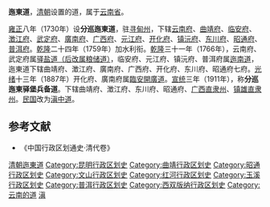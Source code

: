 '''迤東道'''，[[清朝|清朝]]设置的道，属于[[云南省_(清)|云南省]]。

[[雍正|雍正]]八年（1730年）设'''分巡迤東道'''，驻[[寻甸州|寻甸州]]，下辖[[云南府|云南府]]、[[曲靖府|曲靖府]]、[[臨安府_(雲南)|临安府]]、[[澂江府|澂江府]]、[[武定府_(明朝)|武定府]]、[[廣南府|廣南府]]、[[广西府|广西府]]、[[元江府|元江府]]、[[开化府|开化府]]、[[镇沅府|镇沅府]]、[[东川府|东川府]]、[[昭通府|昭通府]]、[[普洱府|普洱府]]。[[乾隆|乾隆]]二十四年（1759年）加水利衔。[[乾隆|乾隆]]三十一年（1766年），云南府、武定府属[[雲武道|驿盐道（后改属粮储道）]]，临安府、元江府、镇沅府、普洱府属[[迤南道|迤南道]]，迤東道下辖曲靖府、澂江府、廣南府、广西府、开化府、东川府、昭通府七府。[[光绪|光绪]]十三年（1887年）开化府、廣南府属[[臨安開廣道|臨安開廣道]]。[[宣统|宣统]]三年（1911年），称'''分巡迤東驿堡兵备道'''。下辖曲靖府、澂江府、东川府、昭通府、[[广西直隶州|广西直隶州]]、[[镇雄直隶州|镇雄直隶州]]。[[中華民國|民国]]改为[[滇中道|滇中道]]。
==参考文献==
*《中国行政区划通史·清代卷》

{{清朝巡守道|nocat}}
{{清朝云南省行政區劃|nocat}}
{{云南省历史二级政区|nocat}}
[[Category:清朝迤東道|]]
[[Category:昆明行政区划史|Category:昆明行政区划史]]
[[Category:曲靖行政区划史|Category:曲靖行政区划史]]
[[Category:昭通行政区划史|Category:昭通行政区划史]]
[[Category:文山行政区划史|Category:文山行政区划史]]
[[Category:红河行政区划史|Category:红河行政区划史]]
[[Category:玉溪行政区划史|Category:玉溪行政区划史]]
[[Category:普洱行政区划史|Category:普洱行政区划史]]
[[Category:西双版纳行政区划史|Category:西双版纳行政区划史]]
[[Category:云南的道|Category:云南的道]]
[[Category:清朝的道|滇]]